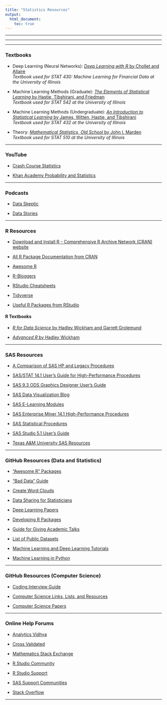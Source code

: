 ```yaml
---
title: "Statistics Resources"
output: 
  html_document: 
    toc: true
---
```

***
***
***

### Textbooks  
* Deep Learning (Neural Networks): [*Deep Learning with R* by Chollet and Allaire](https://www.amazon.com/Deep-Learning-R-Francois-Chollet/dp/161729554X)   
*Textbook used for STAT 430: Machine Learning for Financial Data at the University of Illinois*
  
* Machine Learning Methods (Graduate): [*The Elements of Statistical Learning* by Hastie, Tibshirani, and Friedman](hhttps://www.amazon.com/Elements-Statistical-Learning-Prediction-Statistics/dp/0387848576)  
*Textbook used for STAT 542 at the University of Illinois*
  
* Machine Learning Methods (Undergraduate): [*An Introduction to Statistical Learning* by James, Witten, Hastie, and Tibshirani](https://www.amazon.com/Introduction-Statistical-Learning-Applications-Statistics/dp/1461471370)  
*Textbook used for STAT 432 at the University of Illinois*
  
* Theory: [*Mathematical Statistics, Old School* by John I. Marden](https://www.amazon.com/Mathematical-Statistics-John-I-Marden/dp/1542439604)   
*Textbook used for STAT 510 at the University of Illinois*
  
  
***
  
### YouTube

* [Crash Course Statistics](https://www.youtube.com/playlist?list=PL8dPuuaLjXtNM_Y-bUAhblSAdWRnmBUcr)

* [Khan Academy Probability and Statistics](https://www.youtube.com/channel/UCRXuOXLW3LcQLWvxbZiIZ0w/featured)
  
***
  
### Podcasts  

* [Data Skeptic](https://dataskeptic.com/)

* [Data Stories](http://datastori.es/)
  
***
  
### R Resources

* [Download and Install R - Comprehensive R Archive Network (CRAN) website](https://cran.r-project.org/)
  
* [All R Package Documentation from CRAN](https://cran.r-project.org/web/packages/available_packages_by_name.html)
  
* [Awesome R](https://awesome-r.com/)  
  
* [R-Bloggers](https://www.r-bloggers.com/)
  
* [RStudio Cheatsheets](https://www.rstudio.com/resources/cheatsheets/)
  
* [Tidyverse](https://www.tidyverse.org/)  
  
* [Useful R Packages from RStudio](https://support.rstudio.com/hc/en-us/articles/201057987-Quick-list-of-useful-R-packages)
  
#### R Textbooks  
  
* [*R for Data Science* by Hadley Wickham and Garrett Grolemund](https://r4ds.had.co.nz/)

* [*Advanced R* by Hadley Wickham](https://adv-r.hadley.nz/)
  
  
***  
  
### SAS Resources
* [A Comparison of SAS HP and Legacy Procedures](https://support.sas.com/resources/papers/proceedings16/11670-2016.pdf) 
  
* [SAS/STAT 14.1 User's Guide for High-Performance Procedures](https://support.sas.com/documentation/cdl/en/stathpug/68163/PDF/default/stathpug.pdf)
  
* [SAS 9.3 ODS Graphics Designer User's Guide](https://support.sas.com/documentation/cdl/en/grstatdesignug/63226/PDF/default/grstatdesignug.pdf)
  
* [SAS Data Visualization Blog](https://blogs.sas.com/content/topic/data-visualization/)
  
* [SAS E-Learning Modules](https://support.sas.com/edu/elearning.html?ctry=us&productType=library)  
  
* [SAS Enterprise Miner 14.1 High-Performance Procedures](https://support.sas.com/documentation/onlinedoc/miner/em14/emhpprcref.pdf)
  
* [SAS Statistical Procedures](http://support.sas.com/documentation/cdl/en/proc/61895/HTML/default/viewer.htm#a000146900.htm)
  
* [SAS Studio 5.1 User's Guide](http://documentation.sas.com/api/docsets/webeditorug/5.1/content/webeditorug.pdf?locale=en)
   
* [Texas A&M University SAS Resources](http://dist.stat.tamu.edu/flash/SAS/)
  
***
  
### GitHub Resources (Data and Statistics)
* ["Awesome R" Packages](https://github.com/qinwf/awesome-R)
  
* ["Bad Data" Guide](https://github.com/Quartz/bad-data-guide)
  
* [Create Word Clouds](https://github.com/Lchiffon/wordcloud2)
  
* [Data Sharing for Statisticians](https://github.com/jtleek/datasharing)
  
* [Deep Learning Papers](https://github.com/terryum/awesome-deep-learning-papers)
  
* [Developing R Packages](https://github.com/jtleek/rpackages)
   
* [Guide for Giving Academic  Talks](https://github.com/jtleek/talkguide)
  
* [List of Public Datasets](https://github.com/awesomedata/awesome-public-datasets) 
   
* [Machine Learning and Deep Learning Tutorials](https://github.com/ujjwalkarn/Machine-Learning-Tutorials)
  
* [Machine Learning in Python](https://github.com/rasbt/python-machine-learning-book-2nd-edition)
  
***  
  
### GitHub Resources (Computer Science) 
* [Coding Interview Guide](https://github.com/jwasham/coding-interview-university)
  
* [Computer Science Links, Lists, and  Resources](https://github.com/sindresorhus/awesome)
  
* [Computer Science Papers](https://github.com/papers-we-love/papers-we-love)
  
***  
  
### Online Help Forums
* [Analytics Vidhya](https://discuss.analyticsvidhya.com/?utm_source=blog-navbar&utm_medium=web)

* [Cross Validated](https://stats.stackexchange.com/)
  
* [Mathematics Stack Exchange](https://math.stackexchange.com/)
  
* [R Studio Community](https://community.rstudio.com/)
  
* [R Studio Support](https://support.rstudio.com/hc/en-us)
  
* [SAS Support Communities](https://communities.sas.com/)
  
* [Stack Overflow](https://stackoverflow.com/)
  
***


